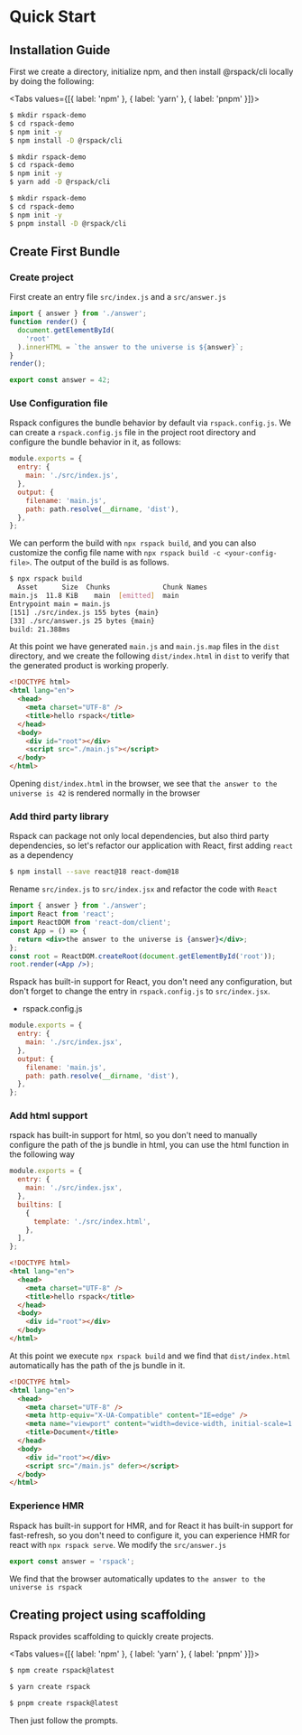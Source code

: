 # Quick Start

## Installation Guide

First we create a directory, initialize npm, and then install @rspack/cli locally by doing the following:


<Tabs values={[{ label: 'npm' }, { label: 'yarn' }, { label: 'pnpm' }]}>
  <Tab>

```sh
$ mkdir rspack-demo
$ cd rspack-demo
$ npm init -y
$ npm install -D @rspack/cli
```

  </Tab>

  <Tab>

```sh
$ mkdir rspack-demo
$ cd rspack-demo
$ npm init -y
$ yarn add -D @rspack/cli
```

  </Tab>

  <Tab>

```sh
$ mkdir rspack-demo
$ cd rspack-demo
$ npm init -y
$ pnpm install -D @rspack/cli
```

  </Tab>
</Tabs>

## Create First Bundle

### Create project

First create an entry file `src/index.js` and a `src/answer.js`

```js title="src/index.js"
import { answer } from './answer';
function render() {
  document.getElementById(
    'root'
  ).innerHTML = `the answer to the universe is ${answer}`;
}
render();
```

```js title="src/answer.js"
export const answer = 42;
```

### Use Configuration file

Rspack configures the bundle behavior by default via `rspack.config.js`. We can create a `rspack.config.js` file in the project root directory and configure the bundle behavior in it, as follows:

```js title="rspack.config.js"
module.exports = {
  entry: {
    main: './src/index.js',
  },
  output: {
    filename: 'main.js',
    path: path.resolve(__dirname, 'dist'),
  },
};
```

We can perform the build with `npx rspack build`, and you can also customize the config file name with `npx rspack build -c <your-config-file>`. The output of the build is as follows.

```sh
$ npx rspack build
  Asset      Size  Chunks             Chunk Names
main.js  11.8 KiB    main  [emitted]  main
Entrypoint main = main.js
[151] ./src/index.js 155 bytes {main}
[33] ./src/answer.js 25 bytes {main}
build: 21.388ms
```

At this point we have generated `main.js` and `main.js.map` files in the `dist` directory, and we create the following `dist/index.html` in `dist` to verify that the generated product is working properly.

```html title="dist/index.html"
<!DOCTYPE html>
<html lang="en">
  <head>
    <meta charset="UTF-8" />
    <title>hello rspack</title>
  </head>
  <body>
    <div id="root"></div>
    <script src="./main.js"></script>
  </body>
</html>
```

Opening `dist/index.html` in the browser, we see that `the answer to the universe is 42` is rendered normally in the browser

### Add third party library

Rspack can package not only local dependencies, but also third party dependencies, so let's refactor our application with React, first adding `react` as a dependency

```sh
$ npm install --save react@18 react-dom@18
```

Rename `src/index.js` to `src/index.jsx` and refactor the code with `React`

```jsx title="src/index.jsx"
import { answer } from './answer';
import React from 'react';
import ReactDOM from 'react-dom/client';
const App = () => {
  return <div>the answer to the universe is {answer}</div>;
};
const root = ReactDOM.createRoot(document.getElementById('root'));
root.render(<App />);
```

Rspack has built-in support for React, you don't need any configuration, but don't forget to change the entry in `rspack.config.js` to `src/index.jsx`.

- rspack.config.js

```js
module.exports = {
  entry: {
    main: './src/index.jsx',
  },
  output: {
    filename: 'main.js',
    path: path.resolve(__dirname, 'dist'),
  },
};
```

### Add html support

rspack has built-in support for html, so you don't need to manually configure the path of the js bundle in html, you can use the html function in the following way

```js title="rspack.config.js"
module.exports = {
  entry: {
    main: './src/index.jsx',
  },
  builtins: [
    {
      template: './src/index.html',
    },
  ],
};
```

```html title="src/index.html"
<!DOCTYPE html>
<html lang="en">
  <head>
    <meta charset="UTF-8" />
    <title>hello rspack</title>
  </head>
  <body>
    <div id="root"></div>
  </body>
</html>
```

At this point we execute `npx rspack build` and we find that `dist/index.html` automatically has the path of the js bundle in it.

```html title="dist/index.html"
<!DOCTYPE html>
<html lang="en">
  <head>
    <meta charset="UTF-8" />
    <meta http-equiv="X-UA-Compatible" content="IE=edge" />
    <meta name="viewport" content="width=device-width, initial-scale=1.0" />
    <title>Document</title>
  </head>
  <body>
    <div id="root"></div>
    <script src="/main.js" defer></script>
  </body>
</html>
```

### Experience HMR

Rspack has built-in support for HMR, and for React it has built-in support for fast-refresh, so you don't need to configure it, you can experience HMR for react with `npx rspack serve`.
We modify the `src/answer.js`

```js title="src/answer.js"
export const answer = 'rspack';
```

We find that the browser automatically updates to `the answer to the universe is rspack`

## Creating project using scaffolding

Rspack provides scaffolding to quickly create projects.

<Tabs values={[{ label: 'npm' }, { label: 'yarn' }, { label: 'pnpm' }]}>
  <Tab>

```sh
$ npm create rspack@latest
```

  </Tab>

  <Tab>

```sh
$ yarn create rspack
```

  </Tab>

  <Tab>

```sh
$ pnpm create rspack@latest
```

  </Tab>
</Tabs>

Then just follow the prompts.
